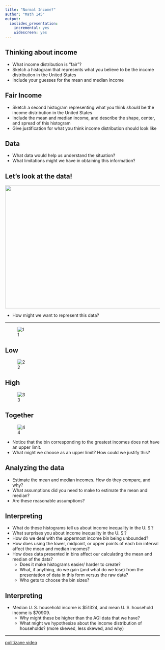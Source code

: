 ```yaml
---
title: "Normal Income?"
author: "Math 145"
output: 
  ioslides_presentation: 
    incremental: yes
    widescreen: yes
---
```


## Thinking about income

* What income distribution is "fair"?
* Sketch a histogram that represents what you believe to be the income distribution in the United States
* Include your guesses for the mean and median income


## Fair Income
* Sketch a second histogram representing what you think *should* be the income distribution in the United States
* Include the mean and median income, and describe the shape, center, and spread of this histogram
* Give justification for what you think income distribution should look like

## Data
* What data would help us understand the situation?
* What limitations might we have in obtaining this information?

## Let's look at the data!

<img src="5.png" width="800px" height="400px" />

* How might we want to represent this data?

---

![1](1.png)


## Low
![2](3.png)

## High
![3](2.png)

## Together
![4](4.png)

* Notice that the bin corresponding to the greatest incomes does not have an upper limit.
* What might we choose as an upper limit? How could we justify this?

## Analyzing the data
* Estimate the mean and median incomes. How do they compare, and why?
* What assumptions did you need to make to estimate the mean and median?
* Are these reasonable assumptions?

## Interpreting
* What do these histograms tell us about income inequality in the U. S.?
* What surprises you about income inequality in the U. S.?
* How do we deal with the uppermost income bin being unbounded?
* How does using the lower, midpoint, or upper points of each bin interval affect the mean and
median incomes?
* How does data presented in bins affect our calculating the mean and median of the data?
    * Does it make histograms easier/ harder to create?
    * What, if anything, do we gain (and what do we lose) from the presentation of data in this form versus the raw data?
    * Who gets to choose the bin sizes?

## Interpreting
* Median U. S. household income is $51324, and mean U. S. household income is $70909.
    * Why might these be higher than the AGI data that we have?
    * What might we hypothesize about the income distribution of households? (more skewed, less skewed, and why)
    
---

[politizane video](http://www.youtube.com/watch?v=QPKKQnijnsM)
